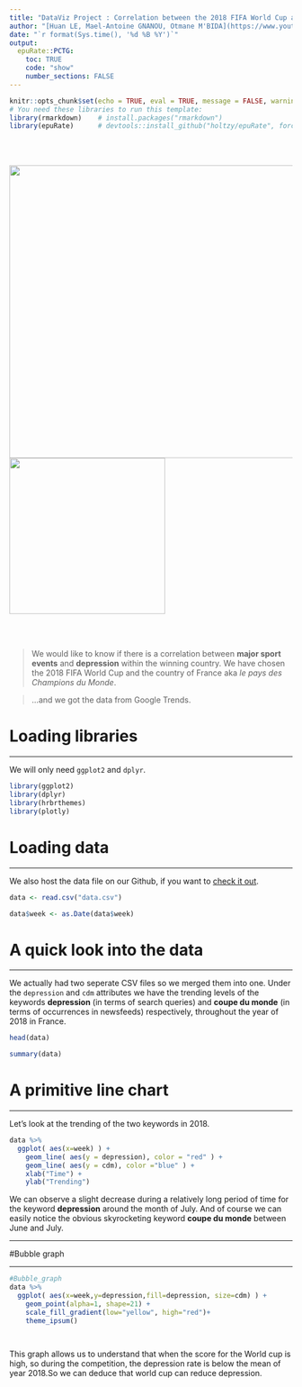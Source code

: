 ```yaml
---
title: "DataViz Project : Correlation between the 2018 FIFA World Cup and depression"
author: "[Huan LE, Mael-Antoine GNANOU, Otmane M'BIDA](https://www.youtube.com/watch?v=dQw4w9WgXcQ)"
date: "`r format(Sys.time(), '%d %B %Y')`"
output:
  epuRate::PCTG:
    toc: TRUE
    code: "show"
    number_sections: FALSE
---
```


```r
knitr::opts_chunk$set(echo = TRUE, eval = TRUE, message = FALSE, warning = FALSE, fig.align='center')
# You need these libraries to run this template:
library(rmarkdown)    # install.packages("rmarkdown") 
library(epuRate)      # devtools::install_github("holtzy/epuRate", force=TRUE)
```

<br><br>

![](cdm.jpg){width=520px} ![](depression.jpg){width=277px}

<br><br>

>We would like to know if there is a correlation between **major sport events** and **depression** within the winning country. We have chosen the 2018 FIFA World Cup and the country of France aka *le pays des Champions du Monde*.

>...and we got the data from Google Trends.



# Loading libraries
***
We will only need `ggplot2` and `dplyr`.

```r
library(ggplot2)
library(dplyr)
library(hrbrthemes)
library(plotly)
```




# Loading data
***
We also host the data file on our Github, if you want to [check it out](https://github.com/huanlebui/DataVizProject/blob/master/data.csv).

```r
data <- read.csv("data.csv")

data$week <- as.Date(data$week)

```



# A quick look into the data
***
We actually had two seperate CSV files so we merged them into one. Under the `depression` and `cdm` attributes we have the trending levels of the keywords **depression** (in terms of search queries) and **coupe du monde** (in terms of occurrences in newsfeeds) respectively, throughout the year of 2018 in France.

```r
head(data)
```
```r
summary(data)
```


# A primitive line chart
***
Let's look at the trending of the two keywords in 2018.

```r
data %>%
  ggplot( aes(x=week) ) +
    geom_line( aes(y = depression), color = "red" ) +
    geom_line( aes(y = cdm), color ="blue" ) +
    xlab("Time") +
    ylab("Trending")

```


We can observe a slight decrease during a relatively long period of time for the keyword **depression** around the month of July. And of course we can easily notice the obvious skyrocketing keyword **coupe du monde** between June and July.

***

#Bubble graph

***

```r
#Bubble_graph
data %>%
  ggplot( aes(x=week,y=depression,fill=depression, size=cdm) ) +
    geom_point(alpha=1, shape=21) +
    scale_fill_gradient(low="yellow", high="red")+
    theme_ipsum()
    



```

This graph allows us to  understand that when the score for the World cup is high, so during the competition, the depression rate is below the mean of year 2018.So we can deduce that world cup can reduce depression.

